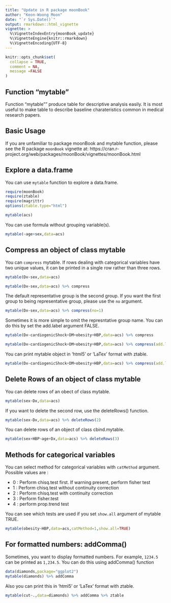 ```yaml
---
title: "Update in R package moonBook"
author: "Keon-Woong Moon"
date: "`r Sys.Date()`"
output: rmarkdown::html_vignette
vignette: >
  %\VignetteIndexEntry{moonBook_update}
  %\VignetteEngine{knitr::rmarkdown}
  %\VignetteEncoding{UTF-8}
---
```


```r
knitr::opts_chunk$set(
  collapse = TRUE,
  comment = NA,
  message =FALSE
)
```

## Function "mytable"

Function "mytable"" produce table for descriptive analysis easily. It is most useful to make table to describe baseline charateristics common in medical research papers. 

## Basic Usage

If you are unfamiliar to package moonBook and mytable function, please see the R package `moonBook` vignette at: https://cran.r-project.org/web/packages/moonBook/vignettes/moonBook.html


## Explore a data.frame

You can use `mytable` function to explore a data.frame. 

```r
require(moonBook)
require(ztable)
require(magrittr)
options(ztable.type="html")

mytable(acs)
```

You can use formula without grouping variable(s).

```r
mytable(~age+sex,data=acs)
```


## Compress an object of class mytable

You can `compress` mytable. If rows dealing with categorical variables have two unique values, it can be printed in a single row rather than three rows.

```r
mytable(Dx~sex,data=acs)
```

```r
mytable(Dx~sex,data=acs) %>% compress
```

The default representative group is the second group. If you want the first group to being representative group, 
please use the `no` argument.


```r
mytable(Dx~sex,data=acs) %>% compress(no=1)
```

Sometimes it is more simple to omit the represntative group name. You can do this by set the add.label argument FALSE.

```r
mytable(Dx~cardiogenicShock+DM+obesity+HBP,data=acs) %>% compress
```

```r
mytable(Dx~cardiogenicShock+DM+obesity+HBP,data=acs) %>% compress(add.label=FALSE)
```

You can print mytable object in 'html5' or 'LaTex' format with ztable.  

```r
mytable(Dx~cardiogenicShock+DM+obesity+HBP,data=acs) %>% compress(add.label=FALSE) %>% ztable
```


## Delete Rows of an object of class mytable

You can delete rows of an obect of class mytable.

```r
mytable(sex~Dx,data=acs)
```

If you want to delete the second row, use the deleteRows() function.
```r
mytable(sex~Dx,data=acs) %>% deleteRows(2)
```

You can delete rows of an object of class cbind.mytable.

```r
mytable(sex+HBP~age+Dx,data=acs) %>% deleteRows(3)
```

## Methods for categorical variables

You can select method for categorical variables with `catMethod` argument. Possible values are :

- 0 : Perform chisq.test first. If warning present, perform fisher test
- 1 : Perform chisq.test without continuity correction
- 2 : Perform chisq.test with continuity correction
- 3 : Perform fisher.test
- 4 : perform prop.trend test

You can see which tests are used if you set `show.all` argument of mytable TRUE.

```r
mytable(obesity~HBP,data=acs,catMethod=1,show.all=TRUE)
```


## For formatted numbers: addComma()

Sometimes, you want to display formatted numbers. For example, `1234.5` can be printed as `1,234.5`.
You can do this using addComma() function

```r
data(diamonds,package="ggplot2")
mytable(diamonds) %>% addComma
```

Also you can print this in 'html5' or 'LaTex' format with ztable.  

```r
mytable(cut~.,data=diamonds) %>% addComma %>% ztable
```

